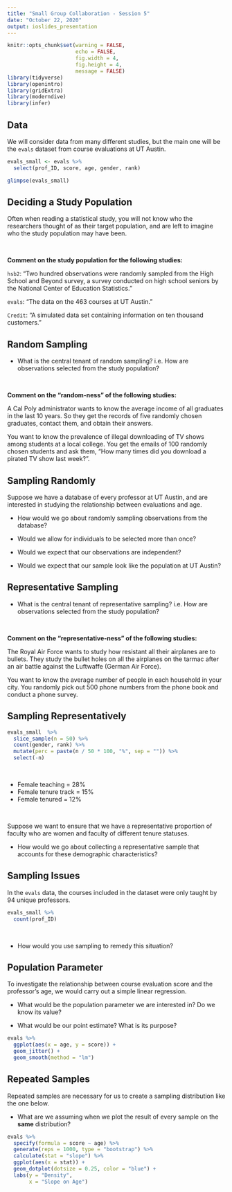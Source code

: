 ```yaml
---
title: "Small Group Collaboration - Session 5"
date: "October 22, 2020"
output: ioslides_presentation
---
```


<style type="text/css">
slides > slide:not(.nobackground):after {
  content: '';
}
</style>

```r
knitr::opts_chunk$set(warning = FALSE, 
                      echo = FALSE, 
                      fig.width = 4, 
                      fig.height = 4, 
                      message = FALSE)
library(tidyverse)
library(openintro)
library(gridExtra)
library(moderndive)
library(infer)
```

## Data 

We will consider data from many different studies, but the main one will be 
the `evals` dataset from course evaluations at UT Austin. 

```r
evals_small <- evals %>% 
  select(prof_ID, score, age, gender, rank) 

glimpse(evals_small)
```

## Deciding a Study Population 

Often when reading a statistical study, you will not know who the researchers 
thought of as their target population, and are left to imagine who the study 
population may have been. 

</br>

__Comment on the study population for the following studies:__ 

`hsb2`: "Two hundred observations were randomly sampled from the High School and
Beyond survey, a survey conducted on high school seniors by the National Center
of Education Statistics."

`evals`: "The data on the 463 courses at UT Austin."

`Credit`: "A simulated data set containing information on ten thousand customers."

## Random Sampling

- What is the central tenant of random sampling? i.e. How are observations 
selected from the study population? 

</br> 

__Comment on the "random-ness" of the following studies:__ 

A Cal Poly administrator wants to know the average income of all graduates in
the last 10 years. So they get the records of five randomly chosen graduates,
contact them, and obtain their answers.

You want to know the prevalence of illegal downloading of TV shows among
students at a local college. You get the emails of 100 randomly chosen students
and ask them, “How many times did you download a pirated TV show last week?”.

## Sampling Randomly

Suppose we have a database of every professor at UT Austin, and are 
interested in studying the relationship between evaluations and age. 

- How would we go about randomly sampling observations from the database? 

- Would we allow for individuals to be selected more than once?  

- Would we expect that our observations are independent?  

- Would we expect that our sample look like the population at UT Austin?  

## Representative Sampling 

- What is the central tenant of representative sampling? i.e. How are
observations selected from the study population? 

</br> 

__Comment on the "representative-ness" of the following studies:__ 

The Royal Air Force wants to study how resistant all their airplanes are to
bullets. They study the bullet holes on all the airplanes on the tarmac after an
air battle against the Luftwaffe (German Air Force).

You want to know the average number of people in each household in your city.
You randomly pick out 500 phone numbers from the phone book and conduct a phone
survey.

## Sampling Representatively 

<div class="columns-2">

```r
evals_small  %>% 
  slice_sample(n = 50) %>% 
  count(gender, rank) %>% 
  mutate(perc = paste(n / 50 * 100, "%", sep = "")) %>% 
  select(-n)
```

</br>

- Female teaching = 28%   
- Female tenure track = 15%  
- Female tenured = 12% 

</div>
</br> 

Suppose we want to ensure that we have a representative proportion of faculty
who are women and faculty of different tenure statuses.

- How would we go about collecting a representative sample that accounts for 
these demographic characteristics? 


## Sampling Issues 

In the `evals` data, the courses included in the dataset were only taught by 94 
unique professors. 

<div class="columns-2">

```r
evals_small %>% 
  count(prof_ID)
```

</br>

- How would you use sampling to remedy this situation?  

## Population Parameter 

To investigate the relationship between course evaluation score and the 
professor's age, we would carry out a simple linear regression. 

- What would be the population parameter we are interested in? Do we know its value? 

- What would be our point estimate? What is its purpose? 

```r
evals %>% 
  ggplot(aes(x = age, y = score)) + 
  geom_jitter() + 
  geom_smooth(method = "lm")
```


## Repeated Samples

Repeated samples are necessary for us to create a sampling distribution like the 
one below. 

- What are we assuming when we plot the result of every sample on the __same__
distribution?  


```r
evals %>% 
  specify(formula = score ~ age) %>%
  generate(reps = 1000, type = "bootstrap") %>% 
  calculate(stat = "slope") %>% 
  ggplot(aes(x = stat)) + 
  geom_dotplot(dotsize = 0.25, color = "blue") + 
  labs(y = "Density", 
       x = "Slope on Age")
  


```

